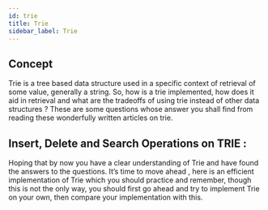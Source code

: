 ```yaml
---
id: trie
title: Trie
sidebar_label: Trie
---
```


## Concept
Trie is a tree based data structure used in a specific context of retrieval of some value, generally a string. So, how is a trie implemented, how does it aid in retrieval and what are the tradeoffs of using trie instead of other data structures ? These are some questions whose answer you shall find from reading these wonderfully written articles on trie.

<TabItem value="resource">
	<Question resource = "true" list={[{name:"Trying To Understand Tries",link:"https://medium.com/basecs/trying-to-understand-tries-3ec6bede0014/"},{name:"Trie Implementation Insert Search Delete",link:"https://www.techiedelight.com/trie-implementation-insert-search-delete/"},{name:"The Trie A Neglected Data Structure",link:"https://www.toptal.com/java/the-trie-a-neglected-data-structure/"},]}/>
</TabItem>


## Insert, Delete and Search Operations on TRIE :
Hoping that by now you have a clear understanding of Trie and have found the answers to the questions. It’s time to move ahead , here is an efficient implementation of Trie which you should practice and remember, though this is not the only way, you should first go ahead and try to implement Trie on your own, then compare your implementation with this.

<TabItem value="resource">
	<Question resource = "true" list={[{name:"Memory Efficient Trie Implementation Using Map Insert Search Delete",link:"https://www.techiedelight.com/memory-efficient-trie-implementation-using-map-insert-search-delete/"},]}/>
</TabItem>
<br/>
<Tabs
	defaultValue="medium"
	values={[{label: "Medium", value: "medium"},{label: "Hard", value: "hard"},]}>
	<TabItem value="medium">
		<Question  list={[{name:"Shortest Unique Prefix",link:"https://www.interviewbit.com/problems/shortest-unique-prefix/"},]}/>
	</TabItem>
	<TabItem value="hard">
		<Question  list={[{name:"Hotel Reviews",link:"https://www.interviewbit.com/problems/hotel-reviews/"},{name:"Xor Between Two Arrays",link:"https://www.interviewbit.com/problems/xor-between-two-arrays/"},]}/>
	</TabItem>
	
</Tabs>
<br/>